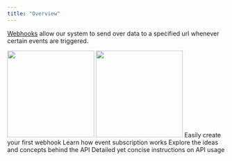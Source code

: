 ```yaml
---
title: "Overview"
---
```


[Webhooks](https://hookdeck.com/webhooks/guides/what-are-webhooks-how-they-work) allow our system to send over data to a
specified url whenever certain events are triggered.

<img className="block dark:hidden" height="200" src="/images/webhook.png" />
<img
  className="hidden dark:block"
  height="200"
  src="/images/webhook-dark.png"
/>

<CardGroup cols={2}>
  <Card
    title="Configuring Webhook"
    icon="sliders"
    href="/concepts/webhook/configure"
    horizontal
  >
    Easily create your first webhook
  </Card>
  <Card
    title="Subscriptions"
    icon="thumbs-up"
    href="/concepts/webhook/subscriptions"
    horizontal
  >
    Learn how event subscription works
  </Card>
  <Card
    title="Webhook Validation"
    icon="list-check"
    href="/concepts/webhook/validation"
    horizontal
  >
    Explore the ideas and concepts behind the API
  </Card>
  <Card
    title="Testing Webhook"
    icon="circle-nodes"
    href="/concepts/webhook/testing"
    iconType="solid"
    horizontal
  >
    Detailed yet concise instructions on API usage
  </Card>
</CardGroup>
